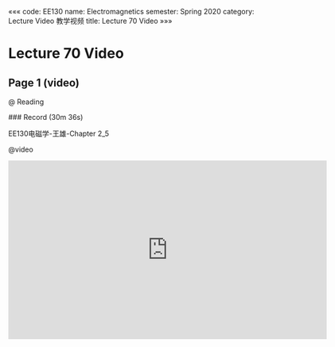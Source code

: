 «««
code: EE130
name: Electromagnetics
semester: Spring 2020
category: Lecture Video 教学视频
title: Lecture 70 Video
»»»

# Lecture 70 Video

## Page 1 (video)

@ Reading

<div class="markdown-body">
### Record (30m 36s)

EE130电磁学-王雄-Chapter 2_5
</div>

@video

<iframe src="https://sbbrisk.com/e/y5awgi4atmvj.html" frameborder=0 marginwidth=0 marginheight=0 scrolling=no width=640 height=360 allowfullscreen></iframe>
